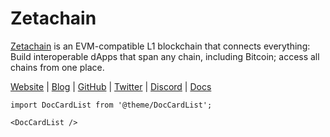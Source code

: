# Zetachain

[Zetachain](https://www.zetachain.com/) is an EVM-compatible L1 blockchain that connects everything: Build interoperable dApps that span any chain, including Bitcoin; access all chains from one place.

[Website](https://www.zetachain.com/) | [Blog](https://www.zetachain.com/blog) | [GitHub](https://github.com/zeta-chain) | [Twitter](https://twitter.com/zetablockchain) | [Discord](https://discord.gg/zetachain) | [Docs](https://docs.zetachain.com/)

```mdx-code-block
import DocCardList from '@theme/DocCardList';

<DocCardList />
```
